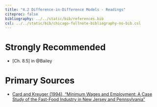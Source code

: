 ```yaml
---
title: "4.2 Difference-in-Difference Models - Readings"
citeproc: false
bibliography: ../../static/bib/references.bib
csl: ../../static/bib/chicago-fullnote-bibliography-no-bib.csl
---
```


# Strongly Recommended

- <i class="fas fa-book"></i> [Ch. 8.5] in @Bailey

# Primary Sources

- [<i class="fas fa-file-pdf"></i> Card and Kreuger (1994), "Minimum Wages and Employment: A Case Study of the Fast-Food Industry in New Jersey and Pennsylvania"](/readings/Card-Kreuger-1994.pdf)

